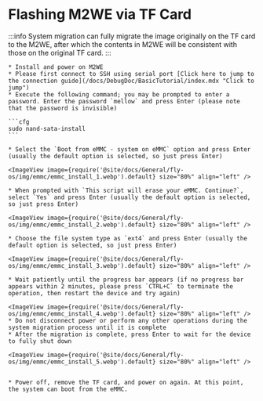 



# Flashing M2WE via TF Card

:::info
System migration can fully migrate the image originally on the TF card to the M2WE, after which the contents in M2WE will be consistent with those on the original TF card.
:::

    * Install and power on M2WE
    * Please first connect to SSH using serial port [Click here to jump to the connection guide](/docs/DebugDoc/BasicTutorial/index.mdx "Click to jump")
    * Execute the following command; you may be prompted to enter a password. Enter the password `mellow` and press Enter (please note that the password is invisible)

    ```cfg
    sudo nand-sata-install
    ```

    * Select the `Boot from eMMC - system on eMMC` option and press Enter (usually the default option is selected, so just press Enter)

    <ImageView image={require('@site/docs/General/fly-os/img/emmc/emmc_install_1.webp').default} size="80%" align="left" />

    * When prompted with `This script will erase your eMMC. Continue?`, select `Yes` and press Enter (usually the default option is selected, so just press Enter)

    <ImageView image={require('@site/docs/General/fly-os/img/emmc/emmc_install_2.webp').default} size="80%" align="left" />

    * Choose the file system type as `ext4` and press Enter (usually the default option is selected, so just press Enter)

    <ImageView image={require('@site/docs/General/fly-os/img/emmc/emmc_install_3.webp').default} size="80%" align="left" />

    * Wait patiently until the progress bar appears (if no progress bar appears within 2 minutes, please press `CTRL+C` to terminate the operation, then restart the device and try again)

    <ImageView image={require('@site/docs/General/fly-os/img/emmc/emmc_install_4.webp').default} size="80%" align="left" />
    * Do not disconnect power or perform any other operations during the system migration process until it is complete
    * After the migration is complete, press Enter to wait for the device to fully shut down

    <ImageView image={require('@site/docs/General/fly-os/img/emmc/emmc_install_5.webp').default} size="80%" align="left" />


    * Power off, remove the TF card, and power on again. At this point, the system can boot from the eMMC.